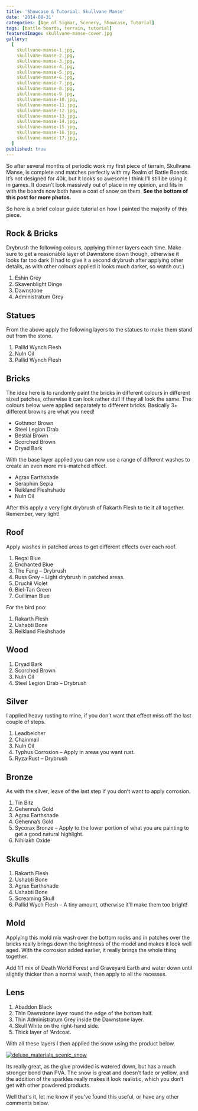 ```yaml
---
title: 'Showcase & Tutorial: Skullvane Manse'
date: '2014-08-31'
categories: [Age of Sigmar, Scenery, Showcase, Tutorial]
tags: [battle boards, terrain, tutorial]
featuredImage: skullvane-manse-cover.jpg
gallery:
  [
    skullvane-manse-1.jpg,
    skullvane-manse-2.jpg,
    skullvane-manse-3.jpg,
    skullvane-manse-4.jpg,
    skullvane-manse-5.jpg,
    skullvane-manse-6.jpg,
    skullvane-manse-7.jpg,
    skullvane-manse-8.jpg,
    skullvane-manse-9.jpg,
    skullvane-manse-10.jpg,
    skullvane-manse-11.jpg,
    skullvane-manse-12.jpg,
    skullvane-manse-13.jpg,
    skullvane-manse-14.jpg,
    skullvane-manse-15.jpg,
    skullvane-manse-16.jpg,
    skullvane-manse-17.jpg,
  ]
published: true
---
```


So after several months of periodic work my first piece of terrain, Skullvane Manse, is complete and matches perfectly
with my Realm of Battle Boards. It’s not designed for 40k, but it looks so awesome I think I’ll still be using it
in games. It doesn’t look massively out of place in my opinion, and fits in with the boards now both have a
coat of snow on them. **See the bottom of this post for more photos.**

So here is a brief colour guide tutorial on how I painted the majority of this piece.

## Rock & Bricks

Drybrush the following colours, applying thinner layers each time. Make sure to get a reasonable layer of Dawnstone
down though, otherwise it looks far too dark (I had to give it a second drybrush after applying other details,
as with other colours applied it looks much darker, so watch out.)

1.  Eshin Grey
2.  Skavenblight Dinge
3.  Dawnstone
4.  Administratum Grey

## Statues

From the above apply the following layers to the statues to make them stand out from the stone.

1.  Pallid Wynch Flesh
2.  Nuln Oil
3.  Pallid Wynch Flesh

## Bricks

The idea here is to randomly paint the bricks in different colours in different sized patches, otherwise it can
look rather dull if they all look the same. The colours below were applied separately to different bricks.
Basically 3+ different browns are what you need!

- Gothmor Brown
- Steel Legion Drab
- Bestial Brown
- Scorched Brown
- Dryad Bark

With the base layer applied you can now use a range of different washes to create an even more mis-matched effect.

- Agrax Earthshade
- Seraphim Sepia
- Reikland Fleshshade
- Nuln Oil

After this apply a very light drybrush of Rakarth Flesh to tie it all together. Remember, very light!

## Roof

Apply washes in patched areas to get different effects over each roof.

1.  Regal Blue
2.  Enchanted Blue
3.  The Fang – Drybrush
4.  Russ Grey – Light drybrush in patched areas.
5.  Druchii Violet
6.  Biel-Tan Green
7.  Guilliman Blue

For the bird poo:

1.  Rakarth Flesh
2.  Ushabti Bone
3.  Reikland Fleshshade

## Wood

1.  Dryad Bark
2.  Scorched Brown
3.  Nuln Oil
4.  Steel Legion Drab – Drybrush

## Silver

I applied heavy rusting to mine, if you don’t want that effect miss off the last couple of steps.

1.  Leadbelcher
2.  Chainmail
3.  Nuln Oil
4.  Typhus Corrosion – Apply in areas you want rust.
5.  Ryza Rust – Drybrush

## Bronze

As with the silver, leave of the last step if you don’t want to apply corrosion.

1.  Tin Bitz
2.  Gehenna’s Gold
3.  Agrax Earthshade
4.  Gehenna’s Gold
5.  Sycorax Bronze – Apply to the lower portion of what you are painting to get a good natural highlight.
6.  Nihilakh Oxide

## Skulls

1.  Rakarth Flesh
2.  Ushabti Bone
3.  Agrax Earthshade
4.  Ushabti Bone
5.  Screaming Skull
6.  Pallid Wych Flesh – A tiny amount, otherwise it’ll make them too bright!

## Mold

Applying this mold mix wash over the bottom rocks and in patches over the bricks really brings down the brightness
of the model and makes it look well aged. With the corrosion added earlier, it really brings the whole thing together.

Add 1:1 mix of Death World Forest and Graveyard Earth and water down until slightly thicker than a normal wash, then
apply to all the recesses.

## Lens

1.  Abaddon Black
2.  Thin Dawnstone layer round the edge of the bottom half.
3.  Thin Administratum Grey inside the Dawnstone layer.
4.  Skull White on the right-hand side.
5.  Thick layer of ‘Ardcoat.

With all these layers I then applied the snow using the product below.

[![deluxe_materials_scenic_snow](deluxe_materials_scenic_snow.jpg)](http://www.amazon.co.uk/dp/B00AMB7398/)

Its really great, as the glue provided is watered down, but has a much stronger bond than PVA. The snow is great and
doesn’t fade or yellow, and the addition of the sparkles really makes it look realistic, which you don’t get with
other powdered products.

Well that's it, let me know if you've found this useful, or have any other comments below.
